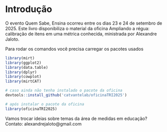 # Introdução

O evento Quem Sabe, Ensina ocorreu entre os dias 23 e 24 de setembro de 2025. Este livro disponibiliza o material da oficina Ampliando a régua: calibração de itens em uma métrica conhecida, ministrada por Alexandre Jaloto.

Para rodar os comandos você precisa carregar os pacotes usados

```r
library(mirt)
library(ggplot2)
library(data.table)
library(dplyr)
library(cowplot)
library(mirtCAT)

# caso ainda não tenha instalado o pacote da oficina
devtools::install_github('catvantelab/oficinaTRI2025')

# após instalar o pacote da oficina
library(oficinaTRI2025)
```

Vamos trocar ideias sobre temas da área de medidas em educação?
Contato: alexandrejaloto@gmail.com

